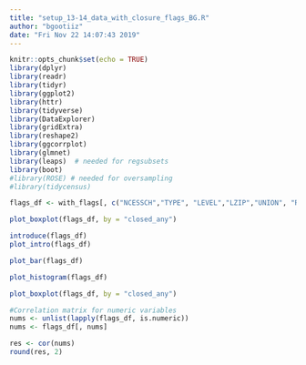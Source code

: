 ```yaml
---
title: "setup_13-14_data_with_closure_flags_BG.R"
author: "bgootiiz"
date: "Fri Nov 22 14:07:43 2019"
---
```


```r
knitr::opts_chunk$set(echo = TRUE)
library(dplyr)
library(readr)
library(tidyr)
library(ggplot2)
library(httr)
library(tidyverse)
library(DataExplorer)
library(gridExtra)
library(reshape2)
library(ggcorrplot)
library(glmnet)
library(leaps)  # needed for regsubsets
library(boot) 
#library(ROSE) # needed for oversampling
#library(tidycensus)
```

```r
flags_df <- with_flags[, c("NCESSCH","TYPE", "LEVEL","LZIP","UNION", "RECONSTF", "PKOFFRD",  "ULOCAL","FTE","TITLEISTAT", "MAGNET", "CHARTR", "SHARED", "FRELCH", "REDLCH", "AM", "BLACK", "ASIAN", "HISP", "WHITE", "PACIFIC", "TR", "PK", "KG", "G01", "G02", "G03", "G04", "G05", "G06", "G07","G08", "G09","G10", "G11","G12","UG", "MEMBER", "NSLPSTATUS", "closed_any")]

```

```r
plot_boxplot(flags_df, by = "closed_any")
```

```r
introduce(flags_df)
plot_intro(flags_df)

```

```r
plot_bar(flags_df)

```

```r

plot_histogram(flags_df)

```

```r

plot_boxplot(flags_df, by = "closed_any")

```

```r
#Correlation matrix for numeric variables 
nums <- unlist(lapply(flags_df, is.numeric)) 
nums <- flags_df[, nums]

res <- cor(nums)
round(res, 2)

```



